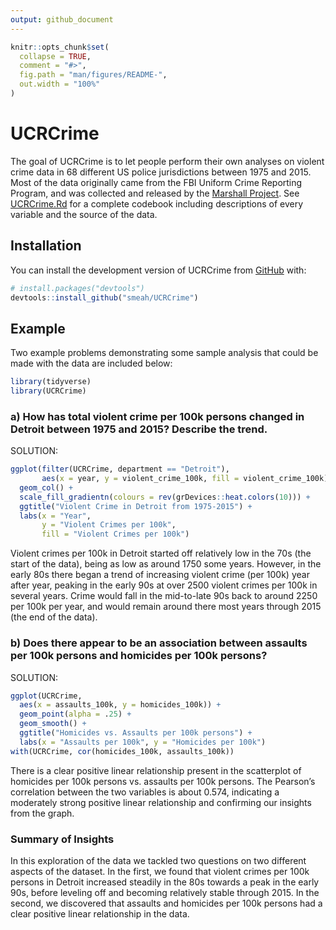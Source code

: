```yaml
---
output: github_document
---
```


<!-- README.md is generated from README.Rmd. Please edit that file -->

```r
knitr::opts_chunk$set(
  collapse = TRUE,
  comment = "#>",
  fig.path = "man/figures/README-",
  out.width = "100%"
)
```

# UCRCrime

<!-- badges: start -->
<!-- badges: end -->

The goal of UCRCrime is to let people perform their own analyses on violent crime data in 68 different US police jurisdictions between 1975 and 2015. Most of the data originally came from the FBI Uniform Crime Reporting Program, and was collected and released by the [Marshall Project](https://www.themarshallproject.org/).  See [UCRCrime.Rd](https://github.com/smeah/UCRCrime/blob/master/man/UCRCrime.Rd) for a complete codebook including descriptions of every variable and the source of the data.

## Installation

You can install the development version of UCRCrime from [GitHub](https://github.com/) with:

```r
# install.packages("devtools")
devtools::install_github("smeah/UCRCrime")
```

## Example

Two example problems demonstrating some sample analysis that could be made with the data are included below:

```r
library(tidyverse)
library(UCRCrime)
```

### a) How has total violent crime per 100k persons changed in Detroit between 1975 and 2015?  Describe the trend.

SOLUTION:

```r
ggplot(filter(UCRCrime, department == "Detroit"),
       aes(x = year, y = violent_crime_100k, fill = violent_crime_100k)) +
  geom_col() +
  scale_fill_gradientn(colours = rev(grDevices::heat.colors(10))) +
  ggtitle("Violent Crime in Detroit from 1975-2015") +
  labs(x = "Year", 
       y = "Violent Crimes per 100k",
       fill = "Violent Crimes per 100k")
```

Violent crimes per 100k in Detroit started off relatively low in the 70s (the start of the data), being as low as around 1750 some years.  However, in the early 80s there began a trend of increasing violent crime (per 100k) year after year, peaking in the early 90s at over 2500 violent crimes per 100k in several years.  Crime would fall in the mid-to-late 90s back to around 2250 per 100k per year, and would remain around there most years through 2015 (the end of the data).

### b) Does there appear to be an association between assaults per 100k persons and homicides per 100k persons?

SOLUTION:

```r
ggplot(UCRCrime,
  aes(x = assaults_100k, y = homicides_100k)) +
  geom_point(alpha = .25) + 
  geom_smooth() + 
  ggtitle("Homicides vs. Assaults per 100k persons") +
  labs(x = "Assaults per 100k", y = "Homicides per 100k")
with(UCRCrime, cor(homicides_100k, assaults_100k))
```

There is a clear positive linear relationship present in the scatterplot of homicides per 100k persons vs. assaults per 100k persons.  The Pearson's correlation between the two variables is about 0.574, indicating a moderately strong positive linear relationship and confirming our insights from the graph.

### Summary of Insights

In this exploration of the data we tackled two questions on two different aspects of the dataset.  In the first, we found that violent crimes per 100k persons in Detroit increased steadily in the 80s towards a peak in the early 90s, before leveling off and becoming relatively stable through 2015.  In the second, we discovered that assaults and homicides per 100k persons had a clear positive linear relationship in the data.  
